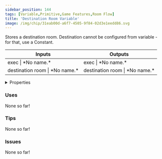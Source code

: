 ```yaml
---
sidebar_position: 144
tags: [Variable,Primitive,Game Features,Room Flow]
title: 'Destination Room Variable'
image: /img/chip/31eab00d-a6f7-4505-9f84-02d3e1eedd86.svg
---
```


Stores a destination room. Destination cannot be configured from variable - for that, use a Constant.



<IChip uuid="31eab00d-a6f7-4505-9f84-02d3e1eedd86"/>

<table><thead><tr><th>Inputs</th><th>Outputs</th></tr></thead><tbody><tr><td>exec | *No name.*</td><td>exec | *No name.*</td></tr><tr><td>destination room | *No name.*</td><td>destination room | *No name.*</td></tr></tbody></table>

<details>
  <summary>Properties</summary>
  <div>
    <div>
    <table>
      <tbody>
        <tr>
          <td>Is beta required?</td>
          <td>No</td>
        </tr>
        <tr>
          <td>Is chip a trolling risk?</td>
          <td>No</td>
        </tr>
        <tr>
          <td>Is chip a role assignment risk?</td>
          <td>No</td>
        </tr>
        <tr>
          <td>Chip UUID</td>
          <td>31eab00d-a6f7-4505-9f84-02d3e1eedd86</td>
        </tr>
        <tr>
          <td>Room availability</td>
          <td>Available everywhere</td>
        </tr>
      </tbody>
    </table>
    </div>
  </div>
</details>

### Uses

None so far!

### Tips

None so far!

### Issues

None so far!